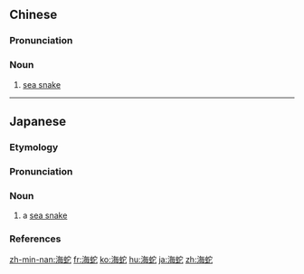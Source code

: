 ==Chinese==
{{zh-forms}}
{{wikipedia|lang=zh}}

===Pronunciation===
{{zh-pron
|m=hǎishé
|c=hoi2 se4
|h=pfs=hói-sà
|mn=hái-chôa
|cat=n
}}

===Noun===
{{zh-noun}}

# [[sea snake]]

{{zh-cat|Elapids}}

----

==Japanese==
{{wikipedia|lang=ja|ウミヘビ科}}
{{ja-kanjitab|うみ|へび|yomi=k}}

===Etymology===
{{com|ja|海|蛇|tr1=umi|t1=[[sea]]|tr2=hebi|t2=[[snake]]|sort=うみへび}}

===Pronunciation===
{{ja-pron|うみへび|acc=0|acc_ref=NHK|y=k}}

===Noun===
{{ja-noun|うみへび|ウミヘビ}}

# a [[sea snake]]

===References===
<references/>

{{C|ja|Elapids|sort=うみへび}}

[[zh-min-nan:海蛇]]
[[fr:海蛇]]
[[ko:海蛇]]
[[hu:海蛇]]
[[ja:海蛇]]
[[zh:海蛇]]
